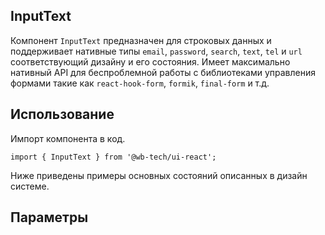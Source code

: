 

## InputText
Компонент `InputText` предназначен для строковых данных и поддерживает нативные типы `email`, `password`, `search`, `text`, `tel` и `url` соответствующий дизайну и его состояния.
Имеет максимально нативный API для беспроблемной работы c библиотеками управления формами такие как `react-hook-form`, `formik`, `final-form` и т.д.

## Использование
Импорт компонента в код.
```tsx
import { InputText } from '@wb-tech/ui-react';
```

Ниже приведены примеры основных состояний описанных в дизайн системе.
<Canvas isColumn={true}>
    <Story id="components-inputs-text--default" />
    <Story id="components-inputs-text--label" />
    <Story id="components-inputs-text--disabled" />
    <Story id="components-inputs-text--required" />
    <Story id="components-inputs-text--read-only" />
    <Story id="components-inputs-text--description" />
</Canvas>

<Canvas isColumn={true}>
    <Story id="components-inputs-text--error-status" />
    <Story id="components-inputs-text--error-status-and-message" />
</Canvas>

<Canvas isColumn={true}>
    <Story id="components-inputs-text--icon-after" />
    <Story id="components-inputs-text--icon-before" />
    <Story id="components-inputs-text--icon-before-and-after" />
</Canvas>

## Параметры
<ArgsTable of={InputText} />
